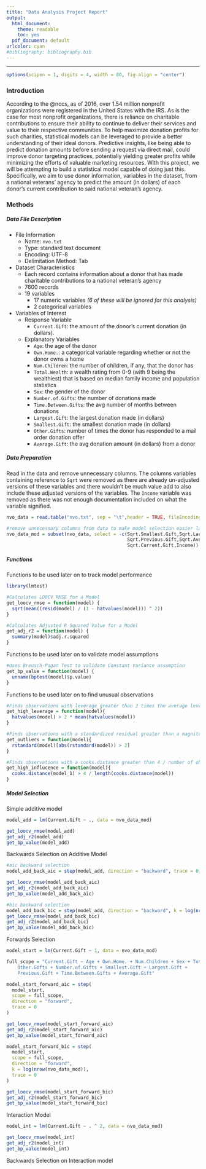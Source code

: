```yaml
---
title: "Data Analysis Project Report"
output:
  html_document: 
    theme: readable
    toc: yes
  pdf_document: default
urlcolor: cyan
#bibliography: bibliography.bib
---
```

***

```r
options(scipen = 1, digits = 4, width = 80, fig.align = "center")
```



### Introduction

According to the @nccs, as of 2016, over 1.54 million nonprofit organizations were registered in the United States with the IRS. As is the case for most nonprofit organizations, there is reliance on charitable contributions to ensure their ability to continue to deliver their services and value to their respective communities. To help maximize donation profits for such charities, statistical models can be leveraged to provide a better understanding of their ideal donors. Predictive insights, like being able to predict donation amounts before sending a request via direct mail, could improve donor targeting practices, potentially yielding greater profits while minimizing the efforts of valuable marketing resources. With this project, we will be attempting to build a statistical model capable of doing just this. Specifically, we aim to use donor information, variables in the dataset, from a national veterans' agency to predict the amount (in dollars) of each donor's current contribution to said national veteran's agency.



### Methods

##### Data File Description

- File Information
  - Name: `nvo.txt`
  - Type: standard text document
  - Encoding: UTF-8
  - Delimitation Method: Tab
- Dataset Characteristics
  - Each record contains information about a donor that has made charitable contributions to a national veteran's agency
  - 7600 records
  - 19 variables
    - 17 numeric variables _(6 of these will be ignored for this analysis)_
    - 2 categorical variables
- Variables of Interest
  - Response Variable
    - `Current.Gift`: the amount of the donor's current donation (in dollars).
  - Explanatory Variables
    - `Age`: the age of the donor
    - `Own.Home.`: a categorical variable regarding whether or not the donor owns a home
    - `Num.Children`: the number of children, if any, that the donor has
    - `Total.Wealth`: a wealth rating from 0-9 (with 9 being the wealthiest) that is based on median family income and population statistics
    - `Sex`: the gender of the donor
    - `Number.of.Gifts`: the number of donations made
    - `Time.Between.Gifts`: the avg number of months between donations
    - `Largest.Gift`: the largest donation made (in dollars)
    - `Smallest.Gift`: the smallest donation made (in dollars)
    - `Other.Gifts`: number of times the donor has responded to a mail order donation offer
    - `Average.Gift`: the avg donation amount (in dollars) from a donor 


##### Data Preparation

Read in the data and remove unnecessary columns. The columns variables containing reference to `Sqrt` were removed as there are already un-adjusted versions of these variables and there wouldn't be much value add to also include these adjusted versions of the variables. The `Income` variable was removed as there was not enough documentation included on what the variable signified.

```r
nvo_data = read.table("nvo.txt", sep = "\t",header = TRUE, fileEncoding = "UTF-8")

#remove unnecessary columns from data to make model selection easier later on
nvo_data_mod = subset(nvo_data, select = -c(Sqrt.Smallest.Gift,Sqrt.Largest.Gift,
                                            Sqrt.Previous.Gift,Sqrt.Average.Gift,
                                            Sqrt.Current.Gift,Income))

```



##### Functions
Functions to be used later on to track model performance
```r
library(lmtest)

#Calculates LOOCV RMSE for a Model
get_loocv_rmse = function(model) {
  sqrt(mean((resid(model) / (1 - hatvalues(model))) ^ 2))
}

#Calculates Adjusted R Squared Value for a Model
get_adj_r2 = function(model) {
  summary(model)$adj.r.squared
}
```


Functions to be used later on to validate model assumptions
```r
#Uses Breusch-Pagan Test to validate Constant Variance assumption
get_bp_value = function(model) {
  unname(bptest(model)$p.value)
}

```

Functions to be used later on to find unusual observations

```r
#Finds observations with leverage greater than 2 times the average leverage
get_high_leverage = function(model){
  hatvalues(model) > 2 * mean(hatvalues(model))
}

#Finds observations with a standardized residual greater than a magnitude of 2
get_outliers = function(model){
  rstandard(model)[abs(rstandard(model)) > 2]
}

#Finds observations with a cooks.distance greater than 4 / number of observations
get_high_influcence = function(model){
  cooks.distance(model_1) > 4 / length(cooks.distance(model))
}
```


##### Model Selection

Simple additive model

```r


model_add = lm(Current.Gift ~ ., data = nvo_data_mod)

get_loocv_rmse(model_add)
get_adj_r2(model_add)
get_bp_value(model_add)


```


Backwards Selection on Additive Model

```r
#aic backward selection
model_add_back_aic = step(model_add, direction = "backward", trace = 0)

get_loocv_rmse(model_add_back_aic)
get_adj_r2(model_add_back_aic)
get_bp_value(model_add_back_aic)

#bic backward selection
model_add_back_bic = step(model_add, direction = "backward", k = log(nrow(nvo_data_mod)), trace = 0)
get_loocv_rmse(model_add_back_bic)
get_adj_r2(model_add_back_bic)
get_bp_value(model_add_back_bic)

```


Forwards Selection

```r
model_start = lm(Current.Gift ~ 1, data = nvo_data_mod)

full_scope = "Current.Gift ~ Age + Own.Home. + Num.Children + Sex + Total.Wealth + 
    Other.Gifts + Number.of.Gifts + Smallest.Gift + Largest.Gift + 
    Previous.Gift + Time.Between.Gifts + Average.Gift"

model_start_forward_aic = step(
  model_start,
  scope = full_scope,
  direction = "forward",
  trace = 0
)

get_loocv_rmse(model_start_forward_aic)
get_adj_r2(model_start_forward_aic)
get_bp_value(model_start_forward_aic)

model_start_forward_bic = step(
  model_start,
  scope = full_scope,
  direction = "forward",
  k = log(nrow(nvo_data_mod)),
  trace = 0
)

get_loocv_rmse(model_start_forward_bic)
get_adj_r2(model_start_forward_bic)
get_bp_value(model_start_forward_bic)

```

Interaction Model


```r
model_int = lm(Current.Gift ~ . ^ 2, data = nvo_data_mod)

get_loocv_rmse(model_int)
get_adj_r2(model_int)
get_bp_value(model_int)
```

Backwards Selection on Interaction model

```r

```

